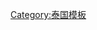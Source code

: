 {{navbox with columns
| name = 拉达那哥欣
| titlestyle = background:#EEDC82
| title = [[拉达那哥欣王国|拉达那哥欣时期（1782年-1932年）]]
| state    = {{{state|autocollapse}}}
| colheaderstyle = background:#B0C4DE
| colwidth = 33.3%
| col1header = 君主
| col2header = 人物
| col3header = 关键事件
| col1 = 
'''[[扎克里王朝]]'''<br>
'''[[泰国君主制|国王]]'''
* [[拉玛一世|帕佛陀约华朱拉洛]]（拉玛一世）
* [[拉玛二世|帕佛陀洛罗那帕莱]]（拉玛二世）
* [[拉玛三世|帕南告昭约华]]（拉玛三世）
* [[拉玛四世|蒙固]]（拉玛四世）
* [[朱拉隆功]]（拉玛五世）
* [[瓦栖拉兀]]（拉玛六世）
* [[巴差提朴]]（拉玛七世）

'''[[二王 (暹羅)|二王]]'''
* [[玛哈·素拉辛哈那]]
* [[玛哈·社那努拉]]
* [[玛哈·沙迪蓬叻社]]
* [[宾告]]
* [[威猜参]]

'''[[三王 (暹羅)|三王]]'''
* [[阿努拉特韦]]

| col2 = 
'''王室'''
* {{link-en|德瓦翁·瓦罗帕甲|Devawongse Varoprakar}}
* [[丹龍·拉差努帕]]
* {{link-en|差甲蓬·普瓦那|Chakrabongse Bhuvanath}}
* {{link-en|博里帕·索坤攀|Paribatra Sukhumbhand}}
* {{link-en|暹罗国最高政务会|Supreme Council of State of Siam}}

'''暹罗人'''
* [[顺通铺]]
* [[博丁德差]]
* [[玛哈·巴育拉翁]]
* [[西·索里亚翁]]
* [[泰国人民党]]

'''外国人'''
* [[阮福映]]
* {{link-en|丹·比奇·布拉德利|Dan Beach Bradley}}
* {{link-en|让-巴普蒂斯特·帕勒瓜克斯|Jean-Baptiste Pallegoix}}
* [[安娜·李奥诺文斯|安娜·利奥诺温斯]]
* [[宝宁|约翰·宝宁]]
* {{link-en|古斯塔夫·罗林-亚奎米恩斯|Gustave Rolin-Jaequemyns}}
* [[奥古斯特·帕维]]

| col3 = 
'''关键事件'''
* {{link-en|曼谷的建立|Foundation of Bangkok}}
* [[曼谷大皇宫|大王宫]]
* [[沥涔吹蔑之战|西山-暹罗战争]]
* [[九军战争]]
* {{link-en|他丁登军事活动|Ta Din Dang campaign}}
* [[远征土瓦]]
* {{link-en|缅暹战争 (1809年–1812年)|Burmese–Siamese War (1809–12)|入侵塔廊}}
* [[克劳弗德外交使团]]
* [[1811年–1812年柬埔寨内乱|柬埔寨内乱]]
* [[昭阿努之乱]]
* [[伯尼条约]]
* [[暹越战争 (1831年–1834年)]]
* [[暹越战争 (1841年–1845年)]]
* [[宝宁条约]]
* [[前宫危机]]
* [[霍人战争]]
* {{link-en|103年事变|Incident of 103}}
* [[法暹战争]]
* {{link-en|北榄事变|Paknam incident}}
* [[1909年英国-暹罗条约]]
* {{link-en|1912年王宫叛乱|Palace Revolt of 1912}}
* [[第一次世界大战中的暹罗|第一次世界大战]]
* {{link-en|暹罗远征军|Siamese Expeditionary Forces}}
* [[泰国王位继承|1924年王宫继承法]]
* [[暹羅立憲革命]]
* [[泰国历史 (1932年–1973年)]]
}}<noinclude>
{{collapsible option}}

[[Category:泰国模板]]
</noinclude>